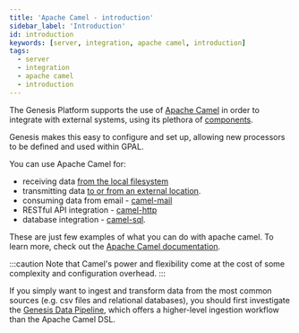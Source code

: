 ```yaml
---
title: 'Apache Camel - introduction'
sidebar_label: 'Introduction'
id: introduction
keywords: [server, integration, apache camel, introduction]
tags:
  - server
  - integration
  - apache camel
  - introduction
---
```


The Genesis Platform supports the use of [Apache Camel](https://camel.apache.org/) in order to integrate with external systems, using its plethora of [components](https://camel.apache.org/components/next/index.html).

Genesis makes this easy to configure and set up, allowing new processors to be defined and used within GPAL.

You can use Apache Camel for:

* receiving data [from the local filesystem](/how-to/ht-ingest-csv/)
* transmitting data [to or from an external location](https://learn.genesis.global/docs/server/integration/data-pipeline/introduction/).
* consuming data from email - [camel-mail](https://camel.apache.org/components/3.21.x/mail-component.html)
* RESTful API integration - [camel-http](https://camel.apache.org/components/3.21.x/http-component.html)
* database integration - [camel-sql](https://camel.apache.org/components/3.21.x/sql-component.html).

These are just few examples of what you can do with apache camel. To learn more, check out the [Apache Camel documentation](https://camel.apache.org/docs/).

:::caution
Note that Camel's power and flexibility come at the cost of some complexity and configuration overhead.
:::

If you simply want to ingest and transform data from the most common sources (e.g. csv files and relational databases), you should first investigate the [Genesis Data Pipeline](../../../../server/data-pipelines/introduction/), which offers a higher-level ingestion workflow than the Apache Camel DSL.
